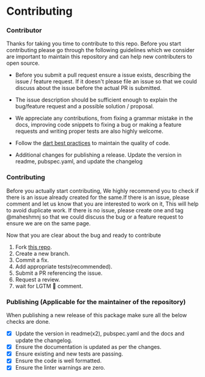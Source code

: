 # Contributing

### Contributor

Thanks for taking you time to contribute to this repo. Before you start contributing please go through the following guidelines which we consider are important to maintain this repository and can help new contributers to open source.

- Before you submit a pull request ensure a issue exists, describing the issue / feature request. If it doesn't please file an issue so that we could discuss about the issue before the actual PR is submitted.

- The issue description should be sufficient enough to explain the bug/feature request and a possible solution / proposal.

- We appreciate any contributions, from fixing a grammar mistake in the docs, improving code snippets to fixing a bug or making a feature requests and writing proper tests are also highly welcome.

- Follow the [dart best practices](https://dart.dev/guides/language/effective-dart) to maintain the quality of code.

- Additional changes for publishing a release. Update the version in readme, pubspec.yaml, and update the changelog


### Contributing

Before you actually start contributing, We highly recommend you to check if there is an issue already created for the same.If there is an issue, please comment and let us know that you are interested to work on it, This will help to avoid duplicate work. If there is no issue, please create one and tag @maheshmnj so that we could discuss the bug or a feature request to ensure we are on the same page.

Now that you are clear about the bug and ready to contribute

1. Fork [this repo](https://github.com/maheshmnj/navbar_router/).
2. Create a new branch.
3. Commit a fix.
4. Add appropriate tests(recommended).
5. Submit a PR referencing the issue.
6. Request a review.
7. wait for LGTM 🚀 comment.

### Publishing (Applicable for the maintainer of the repository)

When publishing a new release of this package make sure all the below checks are done. 

-[X] Update the version in readme(x2), pubspec.yaml and the docs and update the changelog.
-[X] Ensure the documentation is updated as per the changes.
-[X] Ensure existing and new tests are passing.
-[X] Ensure the code is well formatted.
-[X] Ensure the linter warnings are zero.
